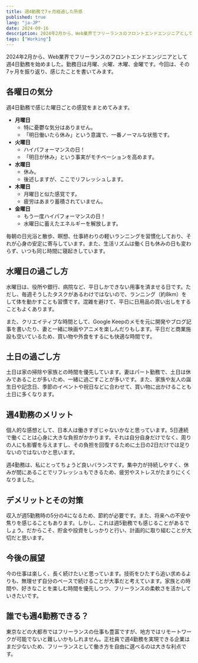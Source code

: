 ```yaml
---
title: 週4勤務で7ヶ月経過した所感
published: true
lang: "ja-JP"
date: 2024-09-16
description: 2024年2月から、Web業界でフリーランスのフロントエンドエンジニアとして週4日勤務を始めました。勤務日は月曜、火曜、木曜、金曜です。今回は、その7ヶ月を振り返り、感じたことを書いてみます。
tags: ["Working"]
---
```


2024年2月から、Web業界でフリーランスのフロントエンドエンジニアとして週4日勤務を始めました。勤務日は月曜、火曜、木曜、金曜です。今回は、その7ヶ月を振り返り、感じたことを書いてみます。

## 各曜日の気分

週4日勤務で感じた曜日ごとの感覚をまとめてみます。

- **月曜日**
  - 特に憂鬱な気分はありません。
  - 「明日働いたら休み」という意識で、一番ノーマルな状態です。
- **火曜日**  
  - ハイパフォーマンスの日！
  - 「明日が休み」という事実がモチベーションを高めます。
- **水曜日**  
  - 休み。
  - 後述しますが、ここでリフレッシュします。
- **木曜日**  
  - 月曜日と似た感覚です。
  - 疲労はあまり蓄積されていません。
- **金曜日**  
  - もう一度ハイパフォーマンスの日！
  - 水曜日に蓄えたエネルギーを解放します。

毎朝の日光浴と散歩、瞑想、仕事終わりの軽いランニングを習慣化しており、それが心身の安定に寄与しています。また、生活リズムは働く日も休みの日も変わらず、いつも同じ時間に寝起きしています。

## 水曜日の過ごし方

水曜日は、役所や銀行、病院など、平日しかできない用事を済ませる日です。ただし、毎週そうしたタスクがあるわけではないので、ランニング（約8km）をして体を動かすことも習慣です。混雑を避けて、平日に日用品の買い出しをすることもよくあります。

また、クリエイティブな時間として、Google Keepのメモを元に開発やブログ記事を書いたり、妻と一緒に映画やアニメを楽しんだりもします。平日だと商業施設も空いているため、買い物や外食をするにも快適な時間です。

## 土日の過ごし方

土日は家の掃除や家族との時間を優先しています。妻はパート勤務で、土日は休みであることが多いため、一緒に過ごすことが多いです。また、家族や友人の誕生日や記念日、季節のイベントや祝日などに合わせて、買い物に出かけることも土日に多くなります。

## 週4勤務のメリット

個人的な感想として、日本人は働きすぎじゃないかなと思っています。5日連続で働くことは心身に大きな負担がかかります。それは自分自身だけでなく、周りの人にも影響を与えますし、その負担を回復するために土日の2日だけでは足りないのではないかと思います。

週4勤務は、私にとってちょうど良いバランスです。集中力が持続しやすく、休みが間にあることでリフレッシュもできるため、疲労やストレスがたまりにくくなりました。

## デメリットとその対策

収入が週5勤務時の5分の4になるため、節約が必要です。また、将来への不安や焦りを感じることもあります。しかし、これは週5勤務でも感じることがあるでしょう。だからこそ、貯金や投資をしっかりと行い、計画的に取り組むことが大切だと思います。

## 今後の展望

今の仕事は楽しく、長く続けたいと思っています。技術をひたすら追い求めるよりも、無理せず自分のペースで続けることが大事だと考えています。家族との時間や、好きなことを楽しむ時間を優先しつつ、フリーランスの柔軟さを活かしていきたいです。

## 誰でも週4勤務できる？

東京などの大都市ではフリーランスの仕事も豊富ですが、地方ではリモートワークが可能でないと難しいかもしれません。正社員で週4勤務を実現できる企業はまだ少ないため、フリーランスとして働き方を自由に選べるのは大きな利点です。
